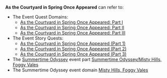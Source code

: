 {{Disambiguation}}
'''As the Courtyard in Spring Once Appeared''' can refer to:
* The Event Quest Domains:
** [[As the Courtyard in Spring Once Appeared: Part I]]
** [[As the Courtyard in Spring Once Appeared: Part II]]
** [[As the Courtyard in Spring Once Appeared: Part III]]
* The Event Story Quests:
** [[As the Courtyard in Spring Once Appeared (Part 1)]]
** [[As the Courtyard in Spring Once Appeared (Part 2)]]
** [[As the Courtyard in Spring Once Appeared (Part 3)]]
* The [[Summertime Odyssey]] event part [[Summertime Odyssey/Misty Hills, Foggy Vales]]
* The Summertime Odyssey event domain [[Misty Hills, Foggy Vales]]